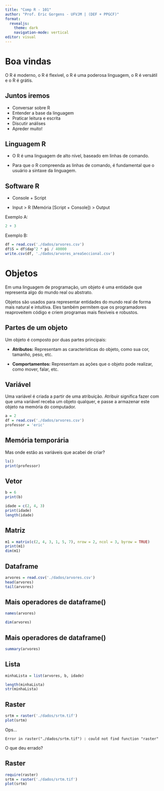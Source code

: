 ```yaml
---
title: "Comp R - 101"
author: "Prof. Eric Gorgens - UFVJM | (DEF + PPGCF)"
format:
  revealjs: 
    theme: dark
    navigation-mode: vertical
editor: visual
---
```


# Boa vindas

O R é moderno, o R é flexível, o R é uma poderosa linguagem, o R é versátil e o R é grátis.

## Juntos iremos

-   Conversar sobre R
-   Entender a base da linguagem
-   Praticar leitura e escrita
-   Discutir análises
-   Apreder muito!

## Linguagem R

-   O R é uma linguagem de alto nível, baseado em linhas de comando.

-   Para que o R compreenda as linhas de comando, é fundamental que o usuário a sintaxe da linguagem.

## Software R

-   Console + Script

-   Input \> R (Memória \[Script + Console\]) \> Output

Exemplo A:

``` r
2 + 3
```

Exemplo B:

``` r
df = read.csv('./dados/arvores.csv')
df$S = df$dap^2 * pi / 40000
write.csv(df, './dados/arvores_areaSeccional.csv')
```

# Objetos

Em uma linguagem de programação, um objeto é uma entidade que representa algo do mundo real ou abstrato.

Objetos são usados para representar entidades do mundo real de forma mais natural e intuitiva. Eles também permitem que os programadores reaproveitem código e criem programas mais flexíveis e robustos.

## Partes de um objeto

Um objeto é composto por duas partes principais:

-   **Atributos:** Representam as características do objeto, como sua cor, tamanho, peso, etc.

-   **Comportamentos:** Representam as ações que o objeto pode realizar, como mover, falar, etc.

## Variável

Uma variável é criada a partir de uma atribuição. Atribuir significa fazer com que uma variável receba um objeto qualquer, e passe a armazenar este objeto na memória do computador.

```r
a = 2
df = read.csv('./dados/arvores.csv')
professor = 'eric'
```

## Memória temporária

Mas onde estão as variáveis que acabei de criar?

```r
ls()
print(professor)
```

## Vetor

```r
b = 6
print(b)

idade = c(2, 4, 3)
print(idade)
length(idade)
```

## Matriz

```r

m1 = matrix(c(2, 4, 3, 1, 5, 7), nrow = 2, ncol = 3, byrow = TRUE)
print(m1)
dim(m1)
```

## Dataframe

```r

arvores = read.csv('./dados/arvores.csv')
head(arvores)
tail(arvores)
```

## Mais operadores de dataframe()

```r

names(arvores)

dim(arvores)
```

## Mais operadores de dataframe()

```r

summary(arvores)
```

## Lista

```r

minhaLista = list(arvores, b, idade)

length(minhaLista)
str(minhaLista)
```

## Raster

``` r
srtm = raster('./dados/srtm.tif')
plot(srtm)
```

Ops...

```         
Error in raster("./dados/srtm.tif") : could not find function "raster"
```

O que deu errado?

## Raster

```r

require(raster)
srtm = raster('./dados/srtm.tif')
plot(srtm)
```